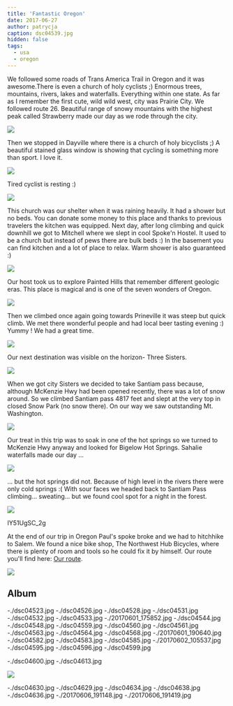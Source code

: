 ```yaml
---
title: 'Fantastic Oregon'
date: 2017-06-27
author: patrycja
caption: dsc04539.jpg
hidden: false
tags:
  - usa
  - oregon
---
```


We followed some roads of Trans America Trail in Oregon and it was awesome.There is even a church of holy cyclists ;) Enormous trees, mountains, rivers, lakes and waterfalls. Everything within one state.
As far as I remember the first cute, wild wild west, city was Prairie City. We followed route 26. Beautiful range of snowy mountains with the highest peak called Strawberry made our day as we rode through the city.

![](./20170529_092809.jpg)

Then we stopped in Dayville where there is a church of holy bicyclists ;) A beautiful stained glass window is showing that cycling is something more than sport. I love it.

![](./dsc04527.jpg)

Tired cyclist is resting :)

![](./dsc04525.jpg)

This church was our shelter when it was raining heavily. It had a shower but no beds. You can donate some money to this place and thanks to previous travelers the kitchen was equipped.
Next day, after long climbing and quick downhill we got to Mitchell where we slept in cool Spoke'n Hostel. It used to be a church but instead of pews there are bulk beds :) In the basement you can find kitchen and a lot of place to relax. Warm shower is also guaranteed :)

![](./20170602_105507.jpg)

Our host took us to explore Painted Hills that remember different geologic eras. This place is magical and is one of the seven wonders of Oregon.

![](./dsc04549.jpg)

Then we climbed once again going towards Prineville it was steep but quick climb. We met there wonderful people and had local beer tasting evening :) Yummy ! We had a great time.

![](./20170604_194405.jpg)

Our next destination was visible on the horizon- Three Sisters.

![](./20170603_204138.jpg)

When we got city Sisters we decided to take Santiam pass because, although McKenzie Hwy had been opened recently, there was a lot of snow around. So we climbed Santiam pass 4817 feet and slept at the very top in closed Snow Park (no snow there). On our way we saw outstanding Mt. Washington.

![](./dsc04598.jpg)

Our treat in this trip was to soak in one of the hot springs so we turned to McKenzie Hwy anyway and looked for Bigelow Hot Springs. Sahalie waterfalls made our day ...

![](./20170606_102746.jpg)

... but the hot springs did not. Because of high level in the rivers there were only cold springs :( With sour faces we headed back to Santiam Pass climbing... sweating... but we found cool spot for a night in the forest.

![](./dsc04639.jpg)

<youtube>IY51UgSC_2g</youtube>

At the end of our trip in Oregon Paul's spoke broke and we had to hitchhike to Salem. We found a nice bike shop, The Northwest Hub Bicycles, where there is plenty of room and tools so he could fix it by himself.
Our route you'll find here: [Our route](./america-map).

![](./dsc04642.jpg)

## Album

<grid>
  -./dsc04523.jpg -./dsc04526.jpg -./dsc04528.jpg -./dsc04531.jpg
  -./dsc04532.jpg -./dsc04533.jpg -./20170601_175852.jpg -./dsc04544.jpg
  -./dsc04548.jpg -./dsc04559.jpg -./dsc04560.jpg -./dsc04561.jpg
  -./dsc04563.jpg -./dsc04564.jpg -./dsc04568.jpg -./20170601_190640.jpg
  -./dsc04582.jpg -./dsc04583.jpg -./dsc04585.jpg -./20170602_105537.jpg
  -./dsc04595.jpg -./dsc04596.jpg -./dsc04599.jpg
</grid>

<grid>-./dsc04600.jpg -./dsc04613.jpg</grid>

![](./lrg_dsc04619.jpg)

<grid>
  -./dsc04630.jpg -./dsc04629.jpg -./dsc04634.jpg -./dsc04638.jpg
  -./dsc04636.jpg -./20170606_191148.jpg -./20170606_191419.jpg
</grid>
